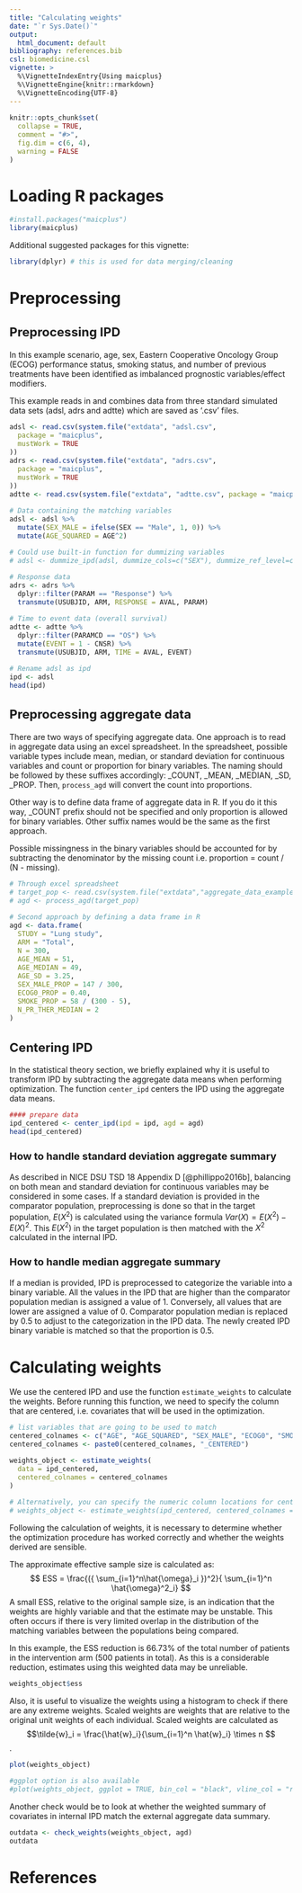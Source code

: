```yaml
---
title: "Calculating weights"
date: "`r Sys.Date()`"
output: 
  html_document: default
bibliography: references.bib
csl: biomedicine.csl
vignette: >
  %\VignetteIndexEntry{Using maicplus}
  %\VignetteEngine{knitr::rmarkdown}
  %\VignetteEncoding{UTF-8}
---
```


<style type="text/css">

body{ /* Normal  */
      font-size: 14px;
  }
td {  /* Table  */
  font-size: 10px;
}
h1.title {
  font-size: 38px;
}
h1 { /* Header 1 */
  font-size: 28px;
  }
h2 { /* Header 2 */
    font-size: 22px;
}
h3 { /* Header 3 */
  font-size: 18px;
}
code.r{ /* Code block */
    font-size: 12px;
}
pre { /* Code block - determines code spacing between lines */
    font-size: 14px;
}
</style>

```r
knitr::opts_chunk$set(
  collapse = TRUE,
  comment = "#>",
  fig.dim = c(6, 4),
  warning = FALSE
)
```


# Loading R packages

```r
#install.packages("maicplus")
library(maicplus)
```

Additional suggested packages for this vignette:

```r
library(dplyr) # this is used for data merging/cleaning
```

# Preprocessing

## Preprocessing IPD

In this example scenario, age, sex, Eastern Cooperative Oncology Group (ECOG) performance status, smoking status, and number of previous treatments have been identified as imbalanced prognostic variables/effect modifiers.

This example reads in and combines data from three standard simulated data sets (adsl, adrs and adtte) which are saved as '.csv' files.

```r
adsl <- read.csv(system.file("extdata", "adsl.csv",
  package = "maicplus",
  mustWork = TRUE
))
adrs <- read.csv(system.file("extdata", "adrs.csv",
  package = "maicplus",
  mustWork = TRUE
))
adtte <- read.csv(system.file("extdata", "adtte.csv", package = "maicplus", mustWork = TRUE))

# Data containing the matching variables
adsl <- adsl %>%
  mutate(SEX_MALE = ifelse(SEX == "Male", 1, 0)) %>%
  mutate(AGE_SQUARED = AGE^2)

# Could use built-in function for dummizing variables
# adsl <- dummize_ipd(adsl, dummize_cols=c("SEX"), dummize_ref_level=c("Female"))

# Response data
adrs <- adrs %>%
  dplyr::filter(PARAM == "Response") %>%
  transmute(USUBJID, ARM, RESPONSE = AVAL, PARAM)

# Time to event data (overall survival)
adtte <- adtte %>%
  dplyr::filter(PARAMCD == "OS") %>%
  mutate(EVENT = 1 - CNSR) %>%
  transmute(USUBJID, ARM, TIME = AVAL, EVENT)

# Rename adsl as ipd
ipd <- adsl 
head(ipd)
```

## Preprocessing aggregate data

There are two ways of specifying aggregate data. One approach is to read in aggregate data using an excel spreadsheet. In the spreadsheet, possible variable types include mean, median, or standard deviation for continuous variables and count or proportion for binary variables. The naming should be followed by these suffixes accordingly: _COUNT, _MEAN, _MEDIAN, _SD, _PROP. Then, `process_agd` will convert the count into proportions.

Other way is to define data frame of aggregate data in R. If you do it this way, _COUNT prefix should not be specified and only proportion is allowed for binary variables. Other suffix names would be the same as the first approach.

Possible missingness in the binary variables should be accounted for by subtracting the denominator by the missing count i.e. proportion = count / (N - missing).

```r
# Through excel spreadsheet
# target_pop <- read.csv(system.file("extdata","aggregate_data_example_1.csv", package = "maicplus", mustWork = TRUE))
# agd <- process_agd(target_pop)

# Second approach by defining a data frame in R
agd <- data.frame(
  STUDY = "Lung study",
  ARM = "Total",
  N = 300,
  AGE_MEAN = 51,
  AGE_MEDIAN = 49,
  AGE_SD = 3.25,
  SEX_MALE_PROP = 147 / 300,
  ECOG0_PROP = 0.40,
  SMOKE_PROP = 58 / (300 - 5),
  N_PR_THER_MEDIAN = 2
)
```

## Centering IPD

In the statistical theory section, we briefly explained why it is useful to transform IPD by subtracting the aggregate data means when performing optimization. The function `center_ipd` centers the IPD using the aggregate data means.

```r
#### prepare data
ipd_centered <- center_ipd(ipd = ipd, agd = agd)
head(ipd_centered)
```

### How to handle standard deviation aggregate summary

As described in NICE DSU TSD 18 Appendix D [@phillippo2016b], balancing on both mean and standard deviation for continuous variables may be considered in some cases. If a standard deviation is provided in the comparator population,  preprocessing is done so that in the target population, $E(X^2)$ is calculated using the variance formula $Var(X)=E(X^{2})-E(X)^{2}$. This $E(X^2)$ in the target population is then matched with the $X^{2}$ calculated in the internal IPD.

### How to handle median aggregate summary

If a median is provided, IPD is preprocessed to categorize the variable into a binary variable. All the values in the IPD that are higher than the comparator population median is assigned a value of 1. Conversely, all values that are
lower are assigned a value of 0. Comparator population median is replaced by 0.5 to adjust to the categorization in the IPD data. The newly created IPD binary variable is matched so that the proportion is 0.5.

# Calculating weights

We use the centered IPD and use the function `estimate_weights` to calculate the weights. Before running this function, we need to specify the column that are centered, i.e. covariates that will be used in the optimization.

```r
# list variables that are going to be used to match
centered_colnames <- c("AGE", "AGE_SQUARED", "SEX_MALE", "ECOG0", "SMOKE", "N_PR_THER_MEDIAN")
centered_colnames <- paste0(centered_colnames, "_CENTERED")

weights_object <- estimate_weights(
  data = ipd_centered,
  centered_colnames = centered_colnames
)

# Alternatively, you can specify the numeric column locations for centered_colnames
# weights_object <- estimate_weights(ipd_centered, centered_colnames = c(14, 16:20))
```

Following the calculation of weights, it is necessary to determine whether the optimization procedure has worked correctly and whether the weights derived are sensible.

The approximate effective sample size is calculated as: $$ ESS =  \frac{({ \sum_{i=1}^n\hat{\omega}_i })^2}{ \sum_{i=1}^n \hat{\omega}^2_i} $$ A small ESS, relative to the original sample size, is an indication that the weights are highly variable and that the estimate may be unstable. This often occurs if there is very limited overlap in the distribution of the matching variables between the populations being compared.

In this example, the ESS reduction is 66.73% of the total number of patients in the intervention arm (500 patients in total). As this is a considerable reduction, estimates using this weighted data may be unreliable.

```r
weights_object$ess
```

Also, it is useful to visualize the weights using a histogram to check if there are any extreme weights. Scaled weights are weights that are relative to the original unit weights of each individual. Scaled weights are
calculated as $$\tilde{w}_i  =  \frac{\hat{w}_i}{\sum_{i=1}^n \hat{w}_i} \times n $$.

```r
plot(weights_object)

#ggplot option is also available
#plot(weights_object, ggplot = TRUE, bin_col = "black", vline_col = "red")
```

Another check would be to look at whether the weighted summary of covariates in internal IPD match the external aggregate data summary.

```r
outdata <- check_weights(weights_object, agd)
outdata
```

# References